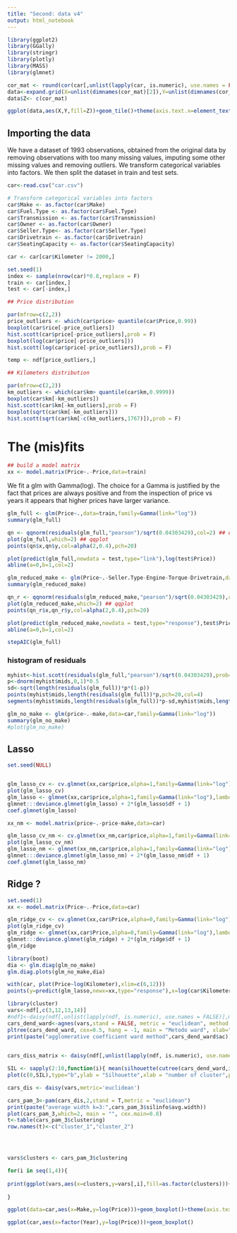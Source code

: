 ```yaml
---
title: "Second: data v4"
output: html_notebook
---
```



```r
library(ggplot2)
library(GGally)
library(stringr)
library(plotly)
library(MASS)
library(glmnet)
```


```r
cor_mat <- round(cor(car[,unlist(lapply(car, is.numeric), use.names = FALSE)]),2)
data<-expand.grid(X=unlist(dimnames(cor_mat)[2]),Y=unlist(dimnames(cor_mat)[2]))
data$Z<- c(cor_mat)

ggplot(data,aes(X,Y,fill=Z))+geom_tile()+theme(axis.text.x=element_text(angle = -90, hjust = 0))+coord_equal()+scale_y_discrete(limits=rev)+geom_text(aes(label=prettyNum(Z,digits=2,format="f")), color="white", size=4)
```



## Importing the data
We have a dataset of 1993 observations, obtained from the original data by removing observations with too many missing values, imputing some other missing values and removing outliers. We transform categorical variables into factors. We then split the dataset in train and test sets.
```r
car<-read.csv("car.csv")

# Transform categorical variables into factors
car$Make <- as.factor(car$Make)
car$Fuel.Type <- as.factor(car$Fuel.Type)
car$Transmission <- as.factor(car$Transmission)
car$Owner <- as.factor(car$Owner)
car$Seller.Type<- as.factor(car$Seller.Type)
car$Drivetrain <- as.factor(car$Drivetrain)
car$SeatingCapacity <- as.factor(car$SeatingCapacity)

car <- car[car$Kilometer != 2000,]

set.seed(1)
index <- sample(nrow(car)*0.8,replace = F)
train <- car[index,]
test <- car[-index,]
```







```r
## Price distribution

par(mfrow=c(2,2))
price_outliers <- which(car$price> quantile(car$Price,0.99))
boxplot(car$rice[-price_outliers])
hist.scott(car$price[-price_outliers],prob = F)
boxplot(log(car$price[-price_outliers]))
hist.scott(log(car$price[-price_outliers]),prob = F)
```

```r
temp <- ndf[price_outliers,]
```

```r
## Kilometers distribution

par(mfrow=c(2,2))
km_outliers <- which(car$km> quantile(car$km,0.9999))
boxplot(car$km[-km_outliers])
hist.scott(car$km[-km_outliers],prob = F)
boxplot(sqrt(car$km[-km_outliers]))
hist.scott(sqrt(car$km[-c(km_outliers,1767)]),prob = F)
```




# The (mis)fits


```r
## build a model matrix
xx <- model.matrix(Price~.-Price,data=train)
```


We fit a glm with Gamma(log). The choice for a Gamma is justified by the fact that prices are always positive and from the inspection of price vs years it appears that higher prices have larger variance. 
```r
glm_full <- glm(Price~.,data=train,family=Gamma(link="log"))
summary(glm_full)

qn <- qqnorm(residuals(glm_full,"pearson")/sqrt(0.04303429),col=2) ## qqplot with dispersion param normalisation
plot(glm_full,which=2) ## qqplot
points(qn$x,qn$y,col=alpha(2,0.4),pch=20)

plot(predict(glm_full,newdata = test,type="link"),log(test$Price))
abline(a=0,b=1,col=2)
```



```r
glm_reduced_make <- glm(Price~.-Seller.Type-Engine-Torque-Drivetrain,data=train,family = Gamma(link="log"))
summary(glm_reduced_make)

qn_r <- qqnorm(residuals(glm_reduced_make,"pearson")/sqrt(0.04303429),col=2) ## qqplot with dispersion param normalisation
plot(glm_reduced_make,which=2) ## qqplot
points(qn_r$x,qn_r$y,col=alpha(2,0.4),pch=20)

plot(predict(glm_reduced_make,newdata = test,type="response"),test$Price)
abline(a=0,b=1,col=2)
```

```r
stepAIC(glm_full)
```




### histogram of residuals
```r
myhist<-hist.scott(residuals(glm_full,"pearson")/sqrt(0.04303429),prob=F,col=alpha(7,0.4))
p<-dnorm(myhist$mids,0,1)*0.5
sd<-sqrt(length(residuals(glm_full))*p*(1-p))
points(myhist$mids,length(residuals(glm_full))*p,pch=20,col=4)
segments(myhist$mids,length(residuals(glm_full))*p-sd,myhist$mids,length(residuals(glm_full))*p+sd,col=4)
```


```r
glm_no_make <- glm(price~.-make,data=car,family=Gamma(link="log"))
summary(glm_no_make)
#plot(glm_no_make)
```

## Lasso
```r
set.seed(NULL)


glm_lasso_cv <- cv.glmnet(xx,car$price,alpha=1,family=Gamma(link="log"))
plot(glm_lasso_cv)
glm_lasso <- glmnet(xx,car$price,alpha=1,family=Gamma(link="log"),lambda = glm_lasso_cv$lambda.1se)
glmnet:::deviance.glmnet(glm_lasso) + 2*(glm_lasso$df + 1)
coef.glmnet(glm_lasso)
```



```r
xx_nm <- model.matrix(price~.-price-make,data=car)

glm_lasso_cv_nm <- cv.glmnet(xx_nm,car$price,alpha=1,family=Gamma(link="log"))
plot(glm_lasso_cv_nm)
glm_lasso_nm <- glmnet(xx_nm,car$price,alpha=1,family=Gamma(link="log"),lambda = glm_lasso_cv_nm$lambda.1se)
glmnet:::deviance.glmnet(glm_lasso_nm) + 2*(glm_lasso_nm$df + 1)
coef.glmnet(glm_lasso_nm)
```


## Ridge ?
```r
set.seed(1)
xx <- model.matrix(Price~.-Price,data=car)

glm_ridge_cv <- cv.glmnet(xx,car$Price,alpha=0,family=Gamma(link="log"))
plot(glm_ridge_cv)
glm_ridge <- glmnet(xx,car$Price,alpha=0,family=Gamma(link="log"),lambda = glm_ridge_cv$lambda.1se)
glmnet:::deviance.glmnet(glm_ridge) + 2*(glm_ridge$df + 1)
glm_ridge
```






```r
library(boot)
dia <- glm.diag(glm_no_make)
glm.diag.plots(glm_no_make,dia)
```



```r
with(car, plot(Price~log(Kilometer),xlim=c(6,12)))
points(y=predict(glm_lasso,newx=xx,type="response"),x=log(car$Kilometer),col=2)
```














```r
library(cluster)
vars<-ndf[,c(3,12,13,14)]
#ndf1<-daisy(ndf[,unlist(lapply(ndf, is.numeric), use.names = FALSE)],metric = 'gower')
cars_dend_ward<-agnes(vars,stand = FALSE, metric = "euclidean", method = "ward")
pltree(cars_dend_ward, cex=0.5, hang = -1, main = "Metodo ward", xlab="", sub ="")
print(paste("agglomerative coefficient ward method",cars_dend_ward$ac))
 

cars_diss_matrix <- daisy(ndf[,unlist(lapply(ndf, is.numeric), use.names = FALSE)],metric="euclidean")

SIL <- sapply(2:10,function(i){ mean(silhouette(cutree(cars_dend_ward,i),cars_diss_matrix)[,3])})
plot(c(0,SIL),type="b",ylab = "Silhouette",xlab = "number of cluster",pch=19,col=3, main = "Silhouette vs number of clusters")

```

```r
cars_dis <- daisy(vars,metric='euclidean')

cars_pam_3<-pam(cars_dis,2,stand = T,metric = "euclidean")
print(paste("average width k=3:",cars_pam_3$silinfo$avg.width))
plot(cars_pam_3,which=2, main = "", cex.main=0.8)
t<-table(cars_pam_3$clustering)
row.names(t)<-c("cluster_1","cluster_2")




vars$clusters <- cars_pam_3$clustering

for(i in seq(1,4)){
  
print(ggplot(vars,aes(x=clusters,y=vars[,i],fill=as.factor(clusters)))+geom_boxplot(outlier.shape = NA) +  ggtitle(names(vars)[i]) + xlab("") + ylab(names(vars)[i]))
  
}

```
```r
ggplot(data=car,aes(x=Make,y=log(Price)))+geom_boxplot()+theme(axis.text.x=element_text(angle = -90, hjust = 0))

```
```r
ggplot(car,aes(x=factor(Year),y=log(Price)))+geom_boxplot()
```

